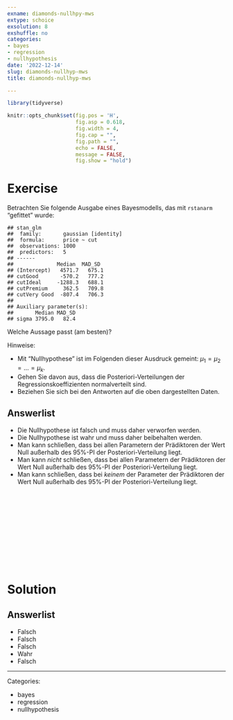 ```yaml
---
exname: diamonds-nullhpy-mws
extype: schoice
exsolution: 8
exshuffle: no
categories:
- bayes
- regression
- nullhypothesis
date: '2022-12-14'
slug: diamonds-nullhyp-mws
title: diamonds-nullhyp-mws

---
```





```r
library(tidyverse)

```


```r
knitr::opts_chunk$set(fig.pos = 'H',
                      fig.asp = 0.618,
                      fig.width = 4,
                      fig.cap = "", 
                      fig.path = "",
                      echo = FALSE,
                      message = FALSE,
                      fig.show = "hold")
```






# Exercise

Betrachten Sie folgende Ausgabe eines Bayesmodells, das mit `rstanarm` "gefittet" wurde:

```
## stan_glm
##  family:       gaussian [identity]
##  formula:      price ~ cut
##  observations: 1000
##  predictors:   5
## ------
##              Median  MAD_SD 
## (Intercept)   4571.7   675.1
## cutGood       -570.2   777.2
## cutIdeal     -1288.3   688.1
## cutPremium     362.5   709.8
## cutVery Good  -807.4   706.3
## 
## Auxiliary parameter(s):
##       Median MAD_SD
## sigma 3795.0   82.4
````

Welche Aussage passt (am besten)?

Hinweise:

- Mit "Nullhypothese" ist im Folgenden dieser Ausdruck gemeint: $\mu_1 = \mu_2 = \ldots = \mu_k$.
- Gehen Sie davon aus, dass die Posteriori-Verteilungen der Regressionskoeffizienten normalverteilt sind.
- Beziehen Sie sich bei den Antworten auf die oben dargestellten Daten.

Answerlist
----------
* Die Nullhypothese ist falsch und muss daher verworfen werden.
* Die Nullhypothese ist wahr und muss daher beibehalten werden.
* Man kann schließen, dass bei allen Parametern der Prädiktoren der Wert Null außerhalb des 95%-PI der Posteriori-Verteilung liegt.
* Man kann *nicht* schließen, dass bei allen Parametern der Prädiktoren der Wert Null außerhalb des 95%-PI der Posteriori-Verteilung liegt.
* Man kann schließen, dass bei *keinem* der Parameter der Prädiktoren der Wert Null außerhalb des 95%-PI der Posteriori-Verteilung liegt.



</br>
</br>
</br>
</br>
</br>
</br>
</br>
</br>
</br>
</br>

# Solution


Answerlist
----------


* Falsch
* Falsch
* Falsch
* Wahr
* Falsch





---

Categories: 

- bayes
- regression
- nullhypothesis

